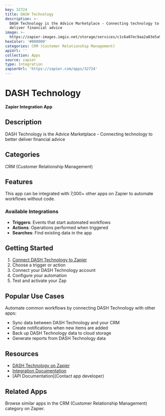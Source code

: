 ```yaml
---
key: 32724
title: DASH Technology
description: >-
  DASH Technology is the Advice Marketplace - Connecting technology to better
  deliver financial advice
image: >-
  https://zapier-images.imgix.net/storage/services/c1c6a07ec9aa2a03e5a9be2abc02d2a2.png?auto=format%2Ccompress&ixlib=python-3.0.0&q=50
hexColor: '#000000'
categories: CRM (Customer Relationship Management)
apiUrl: ''
collection: Apps
source: zapier
type: Integration
zapierUrl: 'https://zapier.com/apps/32724'
---
```

# DASH Technology

**Zapier Integration App**

## Description

DASH Technology is the Advice Marketplace - Connecting technology to better deliver financial advice

## Categories

CRM (Customer Relationship Management)

## Features

This app can be integrated with 7,000+ other apps on Zapier to automate workflows without code.

### Available Integrations

- **Triggers**: Events that start automated workflows
- **Actions**: Operations performed when triggered
- **Searches**: Find existing data in the app

## Getting Started

1. [Connect DASH Technology to Zapier](https://zapier.com/apps/32724)
2. Choose a trigger or action
3. Connect your DASH Technology account
4. Configure your automation
5. Test and activate your Zap

## Popular Use Cases

Automate common workflows by connecting DASH Technology with other apps:

- Sync data between DASH Technology and your CRM
- Create notifications when new items are added
- Back up DASH Technology data to cloud storage
- Generate reports from DASH Technology data

## Resources

- [DASH Technology on Zapier](https://zapier.com/apps/32724)
- [Integration Documentation](https://zapier.com/apps/32724/integrations)
- [API Documentation](Contact app developer)

## Related Apps

Browse similar apps in the CRM (Customer Relationship Management) category on Zapier.

